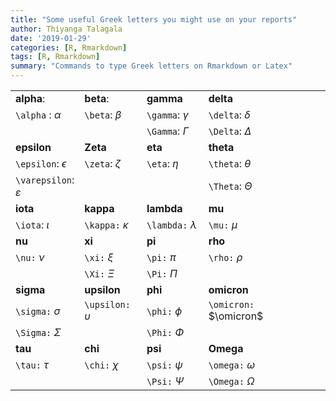```yaml
---
title: "Some useful Greek letters you might use on your reports"
author: Thiyanga Talagala
date: '2019-01-29'
categories: [R, Rmarkdown]
tags: [R, Rmarkdown]
summary: "Commands to type Greek letters on Rmarkdown or Latex"
---
```


|   |   |   |   |   |
|---|---|---|---|---|
| **alpha**:   | **beta**:  | **gamma**  | **delta**    
| `\alpha` : $\alpha$   | `\beta`: $\beta$  | `\gamma`: $\gamma$  | `\delta`: $\delta$
|   |   |  `\Gamma`: $\Gamma$ | `\Delta`: $\Delta$    
|**epsilon**   | **Zeta**  | **eta**  | **theta**     
|`\epsilon`: $\epsilon$    | `\zeta`: $\zeta$  | `\eta`: $\eta$  | `\theta`: $\theta$  
|`\varepsilon`: $\varepsilon$|||`\Theta`: $\Theta$
|**iota**|**kappa**|**lambda**|**mu**
|`\iota`: $\iota$|`\kappa:` $\kappa$|`\lambda:` $\lambda$|`\mu:` $\mu$
|**nu**|**xi**|**pi**|**rho**
|`\nu:` $\nu$|`\xi:` $\xi$|`\pi:` $\pi$|`\rho:` $\rho$
||`\Xi:` $\Xi$|`\Pi:` $\Pi$|
|**sigma**|**upsilon**|**phi**|**omicron**
|`\sigma:` $\sigma$|`\upsilon:` $\upsilon$|`\phi:` $\phi$|`\omicron:` $\omicron$
|`\Sigma:` $\Sigma$||`\Phi:` $\Phi$||
|**tau**|**chi**|**psi**|**Omega**
|`\tau:` $\tau$|`\chi:` $\chi$|`\psi:` $\psi$|`\omega:` $\omega$
|||`\Psi:` $\Psi$|`\Omega:` $\Omega$


